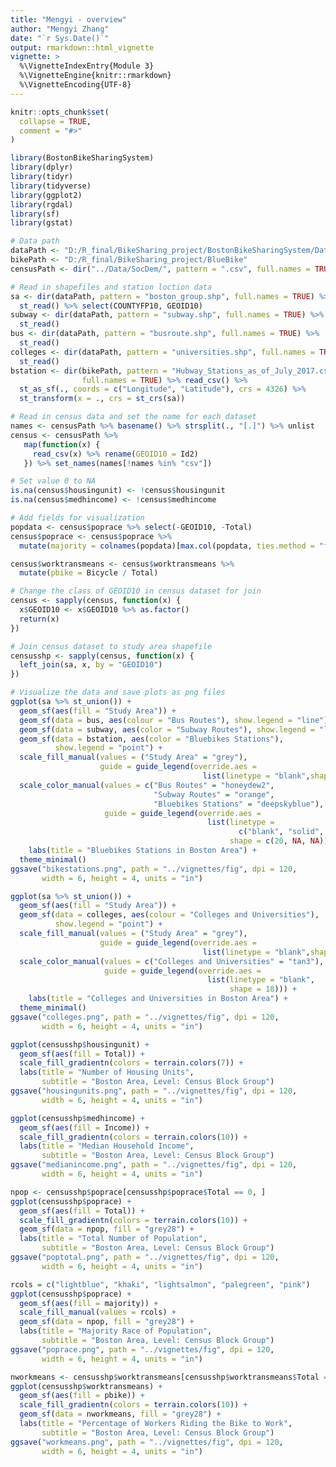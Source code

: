 ```yaml
---
title: "Mengyi - overview"
author: "Mengyi Zhang"
date: "`r Sys.Date()`"
output: rmarkdown::html_vignette
vignette: >
  %\VignetteIndexEntry{Module 3}
  %\VignetteEngine{knitr::rmarkdown}
  %\VignetteEncoding{UTF-8}
---
```


```r
knitr::opts_chunk$set(
  collapse = TRUE,
  comment = "#>"
)
```


```r
library(BostonBikeSharingSystem)
library(dplyr)
library(tidyr)
library(tidyverse)
library(ggplot2)
library(rgdal)
library(sf)
library(gstat)

# Data path
dataPath <- "D:/R_final/BikeSharing_project/BostonBikeSharingSystem/Data/SocDem"
bikePath <- "D:/R_final/BikeSharing_project/BlueBike"
censusPath <- dir("../Data/SocDem/", pattern = ".csv", full.names = TRUE)

# Read in shapefiles and station loction data
sa <- dir(dataPath, pattern = "boston_group.shp", full.names = TRUE) %>%
  st_read() %>% select(COUNTYFP10, GEOID10)
subway <- dir(dataPath, pattern = "subway.shp", full.names = TRUE) %>%
  st_read()
bus <- dir(dataPath, pattern = "busroute.shp", full.names = TRUE) %>%
  st_read()
colleges <- dir(dataPath, pattern = "universities.shp", full.names = TRUE) %>%
  st_read()
bstation <- dir(bikePath, pattern = "Hubway_Stations_as_of_July_2017.csv", 
                full.names = TRUE) %>% read_csv() %>% 
  st_as_sf(., coords = c("Longitude", "Latitude"), crs = 4326) %>% 
  st_transform(x = ., crs = st_crs(sa))

# Read in census data and set the name for each dataset
names <- censusPath %>% basename() %>% strsplit(., "[.]") %>% unlist
census <- censusPath %>% 
   map(function(x) {
     read_csv(x) %>% rename(GEOID10 = Id2) 
   }) %>% set_names(names[!names %in% "csv"])

# Set value 0 to NA
is.na(census$housingunit) <- !census$housingunit
is.na(census$medhincome) <- !census$medhincome

# Add fields for visualization
popdata <- census$poprace %>% select(-GEOID10, -Total)
census$poprace <- census$poprace %>%
  mutate(majority = colnames(popdata)[max.col(popdata, ties.method = "first")])

census$worktransmeans <- census$worktransmeans %>% 
  mutate(pbike = Bicycle / Total)

# Change the class of GEOID10 in census dataset for join
census <- sapply(census, function(x) {
  x$GEOID10 <- x$GEOID10 %>% as.factor()
  return(x)
})

# Join census dataset to study area shapefile
censusshp <- sapply(census, function(x) {
  left_join(sa, x, by = "GEOID10")
})

# Visualize the data and save plots as png files
ggplot(sa %>% st_union()) +
  geom_sf(aes(fill = "Study Area")) +
  geom_sf(data = bus, aes(colour = "Bus Routes"), show.legend = "line") +
  geom_sf(data = subway, aes(color = "Subway Routes"), show.legend = "line") +
  geom_sf(data = bstation, aes(color = "Bluebikes Stations"), 
          show.legend = "point") +
  scale_fill_manual(values = ("Study Area" = "grey"),
                    guide = guide_legend(override.aes = 
                                           list(linetype = "blank",shape = NA))) +
  scale_color_manual(values = c("Bus Routes" = "honeydew2",
                                "Subway Routes" = "orange",
                                "Bluebikes Stations" = "deepskyblue"),
                     guide = guide_legend(override.aes = 
                                            list(linetype = 
                                                   c("blank", "solid", "solid"),
                                                 shape = c(20, NA, NA)))) +
    labs(title = "Bluebikes Stations in Boston Area") +
  theme_minimal()
ggsave("bikestations.png", path = "../vignettes/fig", dpi = 120,
       width = 6, height = 4, units = "in")

ggplot(sa %>% st_union()) +
  geom_sf(aes(fill = "Study Area")) +
  geom_sf(data = colleges, aes(colour = "Colleges and Universities"), 
          show.legend = "point") +
  scale_fill_manual(values = ("Study Area" = "grey"),
                    guide = guide_legend(override.aes = 
                                           list(linetype = "blank",shape = NA))) +
  scale_color_manual(values = c("Colleges and Universities" = "tan3"),
                     guide = guide_legend(override.aes = 
                                            list(linetype = "blank",
                                                 shape = 18))) +
    labs(title = "Colleges and Universities in Boston Area") +
  theme_minimal()
ggsave("colleges.png", path = "../vignettes/fig", dpi = 120,
       width = 6, height = 4, units = "in")

ggplot(censusshp$housingunit) + 
  geom_sf(aes(fill = Total)) +
  scale_fill_gradientn(colors = terrain.colors(7)) +
  labs(title = "Number of Housing Units",
       subtitle = "Boston Area, Level: Census Block Group")
ggsave("housingunits.png", path = "../vignettes/fig", dpi = 120,
       width = 6, height = 4, units = "in")

ggplot(censusshp$medhincome) + 
  geom_sf(aes(fill = Income)) +
  scale_fill_gradientn(colors = terrain.colors(10)) +
  labs(title = "Median Household Income",
       subtitle = "Boston Area, Level: Census Block Group")
ggsave("medianincome.png", path = "../vignettes/fig", dpi = 120,
       width = 6, height = 4, units = "in")

npop <- censusshp$poprace[censusshp$poprace$Total == 0, ]
ggplot(censusshp$poprace) + 
  geom_sf(aes(fill = Total)) +
  scale_fill_gradientn(colors = terrain.colors(10)) +
  geom_sf(data = npop, fill = "grey28") +
  labs(title = "Total Number of Population",
       subtitle = "Boston Area, Level: Census Block Group")
ggsave("poptotal.png", path = "../vignettes/fig", dpi = 120,
       width = 6, height = 4, units = "in")

rcols = c("lightblue", "khaki", "lightsalmon", "palegreen", "pink")
ggplot(censusshp$poprace) + 
  geom_sf(aes(fill = majority)) +
  scale_fill_manual(values = rcols) +
  geom_sf(data = npop, fill = "grey28") +
  labs(title = "Majority Race of Population",
       subtitle = "Boston Area, Level: Census Block Group")
ggsave("poprace.png", path = "../vignettes/fig", dpi = 120,
       width = 6, height = 4, units = "in")

nworkmeans <- censusshp$worktransmeans[censusshp$worktransmeans$Total == 0, ]
ggplot(censusshp$worktransmeans) + 
  geom_sf(aes(fill = pbike)) +
  scale_fill_gradientn(colors = terrain.colors(10)) +
  geom_sf(data = nworkmeans, fill = "grey28") +
  labs(title = "Percentage of Workers Riding the Bike to Work",
       subtitle = "Boston Area, Level: Census Block Group")
ggsave("workmeans.png", path = "../vignettes/fig", dpi = 120,
       width = 6, height = 4, units = "in")
```
